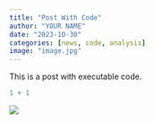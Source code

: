 ```yaml
---
title: "Post With Code"
author: "YOUR NAME"
date: "2023-10-30"
categories: [news, code, analysis]
image: "image.jpg"
---
```


This is a post with executable code.

```r
1 + 1
```

![](image.jpg)